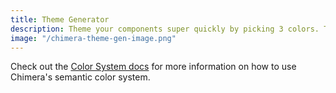 ```yaml
---
title: Theme Generator
description: Theme your components super quickly by picking 3 colors. The generator will automatically create all of the other shades for you!
image: "/chimera-theme-gen-image.png"
---
```



<Callout type="info" emoji="ℹ️">
  Check out the <a href="">Color System docs</a> for more information on how to
  use Chimera's semantic color system.
</Callout>
<ThemeGenerator />
